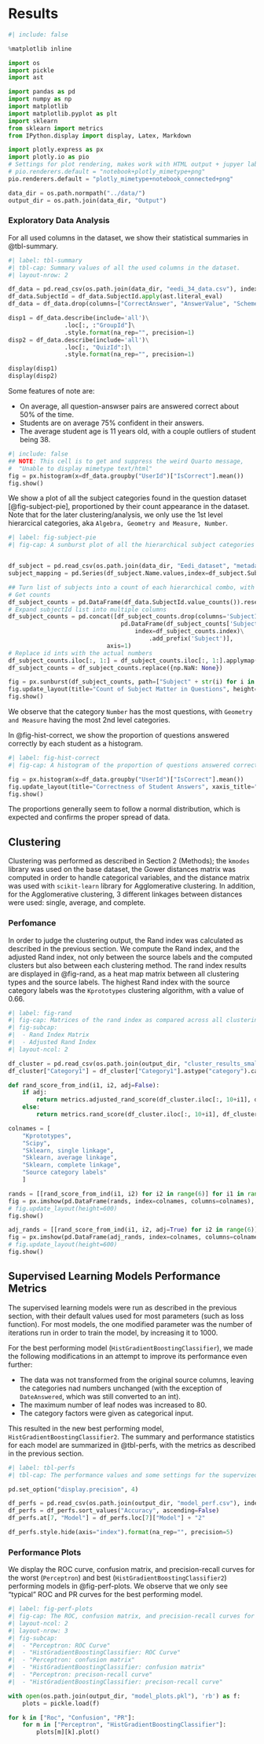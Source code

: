 # Results

```python
#| include: false

%matplotlib inline

import os
import pickle
import ast

import pandas as pd
import numpy as np
import matplotlib
import matplotlib.pyplot as plt
import sklearn
from sklearn import metrics
from IPython.display import display, Latex, Markdown

import plotly.express as px
import plotly.io as pio
# Settings for plot rendering, makes work with HTML output + jupyer lab + static output
# pio.renderers.default = "notebook+plotly_mimetype+png"
pio.renderers.default = "plotly_mimetype+notebook_connected+png"

data_dir = os.path.normpath("../data/")
output_dir = os.path.join(data_dir, "Output")
```


### Exploratory Data Analysis

For all used columns in the dataset, we show their statistical summaries in @tbl-summary.

```python
#| label: tbl-summary
#| tbl-cap: Summary values of all the used columns in the dataset.
#| layout-nrow: 2

df_data = pd.read_csv(os.path.join(data_dir, "eedi_34_data.csv"), index_col=0)
df_data.SubjectId = df_data.SubjectId.apply(ast.literal_eval)
df_data = df_data.drop(columns=["CorrectAnswer", "AnswerValue", "SchemeOfWorkId"])

disp1 = df_data.describe(include='all')\
                .loc[:, :"GroupId"]\
                .style.format(na_rep="", precision=1)
disp2 = df_data.describe(include='all')\
                .loc[:, "QuizId":]\
                .style.format(na_rep="", precision=1)

display(disp1)
display(disp2)
```

Some features of note are:

- On average, all question-answser pairs are answered correct about 50% of the time.
- Students are on average 75% confident in their answers.
- The average student age is 11 years old, with a couple outliers of student being 38.


::: {.content-visible when-format="pdf"}
```python
#| include: false
## NOTE: This cell is to get and suppress the weird Quarto message,
#  "Unable to display mimetype text/html"
fig = px.histogram(x=df_data.groupby("UserId")["IsCorrect"].mean())
fig.show()
```
:::


We show a plot of all the subject categories found in the question dataset [@fig-subject-pie], proportioned by their count appearance in the dataset. Note that for the later clustering/analysis, we only use the 1st level hierarcical categories, aka `Algebra, Geometry and Measure, Number`.

```python
#| label: fig-subject-pie
#| fig-cap: A sunburst plot of all the hierarchical subject categories found in the question dataset, with ratios correct to their count/appearance.


df_subject = pd.read_csv(os.path.join(data_dir, "Eedi_dataset", "metadata", "subject_metadata.csv"))
subject_mapping = pd.Series(df_subject.Name.values,index=df_subject.SubjectId).to_dict()

## Turn list of subjects into a count of each hierarchical combo, with the subjects replaced as columns
# Get counts
df_subject_counts = pd.DataFrame(df_data.SubjectId.value_counts()).reset_index()
# Expand subjectId list into multiple columns
df_subject_counts = pd.concat([df_subject_counts.drop(columns='SubjectId'),
                                pd.DataFrame(df_subject_counts['SubjectId'].tolist(),
                                    index=df_subject_counts.index)\
                                        .add_prefix('Subject')],
                            axis=1)
# Replace id ints with the actual numbers
df_subject_counts.iloc[:, 1:] = df_subject_counts.iloc[:, 1:].applymap(subject_mapping.get)
df_subject_counts = df_subject_counts.replace({np.NaN: None})

fig = px.sunburst(df_subject_counts, path=["Subject" + str(i) for i in range(4)], values='count')
fig.update_layout(title="Count of Subject Matter in Questions", height=700)
fig.show()
```

We observe that the category `Number` has the most questions, with `Geometry and Measure` having the most 2nd level categories.

In @fig-hist-correct, we show the proportion of questions answered correctly by each student as a histogram.

```python
#| label: fig-hist-correct
#| fig-cap: A histogram of the proportion of questions answered correctly by a student.

fig = px.histogram(x=df_data.groupby("UserId")["IsCorrect"].mean())
fig.update_layout(title="Correctness of Student Answers", xaxis_title="Ratio of questions right for a student")
fig.show()

```

The proportions generally seem to follow a normal distribution, which is expected and confirms the proper spread of data.

## Clustering

Clustering was performed as described in Section 2 (Methods); the `kmodes` library was used on the base dataset, the Gower distances matrix was computed in order to handle categorical variables, and the distance matrix was used with `scikit-learn` library for Agglomerative clustering. In addition, for the Agglomerative clustering, 3 different linkages between distances were used: single, average, and complete.

### Perfomance

In order to judge the clustering output, the Rand index was calculated as described in the previous section. We compute the Rand index, and the adjusted Rand index, not only between the source labels and the computed clusters but also between each clustering method. The rand index results are displayed in @fig-rand, as a heat map matrix between all clustering types and the source labels. The highest Rand index with the source category labels was the `Kprototypes` clustering algorithm, with a value of 0.66.

```python
#| label: fig-rand
#| fig-cap: Matrices of the rand index as compared across all clustering methods, and compared to the original source category labels. The scipy and sklearn clustering methods were done using a precomputed Gower matrix.
#| fig-subcap:
#|  - Rand Index Matrix
#|  - Adjusted Rand Index
#| layout-ncol: 2

df_cluster = pd.read_csv(os.path.join(output_dir, "cluster_results_smaller.csv"), index_col=0)
df_cluster["Category1"] = df_cluster["Category1"].astype("category").cat.codes

def rand_score_from_ind(i1, i2, adj=False):
    if adj:
        return metrics.adjusted_rand_score(df_cluster.iloc[:, 10+i1], df_cluster.iloc[:, 10+i2])
    else:
        return metrics.rand_score(df_cluster.iloc[:, 10+i1], df_cluster.iloc[:, 10+i2])

colnames = [
    "Kprototypes",
    "Scipy",
    "Sklearn, single linkage",
    "Sklearn, average linkage",
    "Sklearn, complete linkage",
    "Source category labels"
    ]

rands = [[rand_score_from_ind(i1, i2) for i2 in range(6)] for i1 in range(6)]
fig = px.imshow(pd.DataFrame(rands, index=colnames, columns=colnames), text_auto=True)
# fig.update_layout(height=600)
fig.show()

adj_rands = [[rand_score_from_ind(i1, i2, adj=True) for i2 in range(6)] for i1 in range(6)]
fig = px.imshow(pd.DataFrame(adj_rands, index=colnames, columns=colnames), text_auto=True)
# fig.update_layout(height=600)
fig.show()
```


## Supervised Learning Models Performance Metrics

The supervised learning models were run as described in the previous section, with their default values used for most parameters (such as loss function). For most models, the one modified parameter was the number of iterations run in order to train the model, by increasing it to 1000.

For the best performing model (`HistGradientBoostingClassifier`), we made the following modifications in an attempt to improve its performance even further:

- The data was not transformed from the original source columns, leaving the categories nad numbers unchanged (with the exception of `DateAnswered`, which was still converted to an int).
- The maximum number of leaf nodes was increased to 80.
- The category factors were given as categorical input.

This resulted in the new best performing model, `HistGradientBoostingClassifier2`. The summary and performance statistics for each model are summarized in @tbl-perfs, with the metrics as described in the previous section.

```python
#| label: tbl-perfs
#| tbl-cap: The performance values and some settings for the supervized learning models ran, sorted by accuracy.

pd.set_option("display.precision", 4)

df_perfs = pd.read_csv(os.path.join(output_dir, "model_perf.csv"), index_col=0)
df_perfs = df_perfs.sort_values("Accuracy", ascending=False)
df_perfs.at[7, "Model"] = df_perfs.loc[7]["Model"] + "2"

df_perfs.style.hide(axis="index").format(na_rep="", precision=5)
```

### Performance Plots

We display the ROC curve, confusion matrix, and precision-recall curves for the worst (`Perceptron`) and best (`HistGradientBoostingClassifier2`) performing models in @fig-perf-plots. We observe that we only see "typical" ROC and PR curves for the best performing model.

```python
#| label: fig-perf-plots
#| fig-cap: The ROC, confusion matrix, and precision-recall curves for the best and worst performing model.
#| layout-ncol: 2
#| layout-nrow: 3
#| fig-subcap:
#|  - "Perceptron: ROC Curve"
#|  - "HistGradientBoostingClassifier: ROC Curve"
#|  - "Perceptron: confusion matrix"
#|  - "HistGradientBoostingClassifier: confusion matrix"
#|  - "Perceptron: precison-recall curve"
#|  - "HistGradientBoostingClassifier: precison-recall curve"

with open(os.path.join(output_dir, "model_plots.pkl"), 'rb') as f:
    plots = pickle.load(f)

for k in ["Roc", "Confusion", "PR"]:
    for m in ["Perceptron", "HistGradientBoostingClassifier"]:
        plots[m][k].plot()
```
